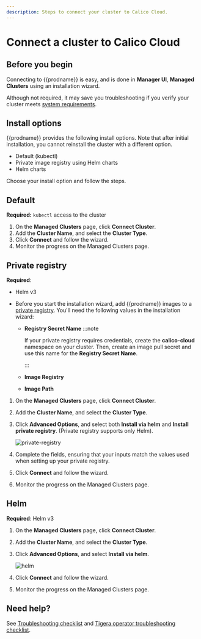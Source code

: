 ```yaml
---
description: Steps to connect your cluster to Calico Cloud.
---
```


# Connect a cluster to Calico Cloud

## Before you begin

Connecting to {{prodname}} is easy, and is done in **Manager UI**, **Managed Clusters** using an installation wizard.

Although not required, it may save you troubleshooting if you verify your cluster meets [system requirements](requirements/system-requirements.mdx).

## Install options

{{prodname}} provides the following install options. Note that after initial installation, you cannot reinstall the cluster with a different option.

- Default (kubectl)
- Private image registry using Helm charts
- Helm charts

Choose your install option and follow the steps.

## Default

**Required:** `kubectl` access to the cluster

1. On the **Managed Clusters** page, click **Connect Cluster**.
1. Add the **Cluster Name**, and select the **Cluster Type**.
1. Click **Connect** and follow the wizard.
1. Monitor the progress on the Managed Clusters page.

## Private registry

**Required**:

- Helm v3
- Before you start the installation wizard, add {{prodname}} images to a [private registry](setup-private-registry.mdx). You'll need the following values in the installation wizard:

  - **Registry Secret Name**
    :::note

    If your private registry requires credentials, create the **calico-cloud** namespace on your cluster. Then, create an image pull secret and use this name for the **Registry Secret Name**.

    :::

  - **Image Registry**
  - **Image Path**

1. On the **Managed Clusters** page, click **Connect Cluster**.
1. Add the **Cluster Name**, and select the **Cluster Type**.
1. Click **Advanced Options**, and select both **Install via helm** and **Install private registry**. (Private registry supports only Helm).

   ![private-registry](/img/calico-cloud/private-registry.png)
1. Complete the fields, ensuring that your inputs match the values used when setting up your private registry.
1. Click **Connect** and follow the wizard.
1. Monitor the progress on the Managed Clusters page.

## Helm

**Required**: Helm v3

1. On the **Managed Clusters** page, click **Connect Cluster**.
1. Add the **Cluster Name**, and select the **Cluster Type**.
1. Click **Advanced Options**, and select **Install via helm**.

   ![helm](/img/calico-cloud/helm.png)
1. Click **Connect** and follow the wizard.
1. Monitor the progress on the Managed Clusters page.

## Need help?

See [Troubleshooting checklist](checklist.mdx) and [Tigera operator troubleshooting checklist](operator-checklist.mdx).
